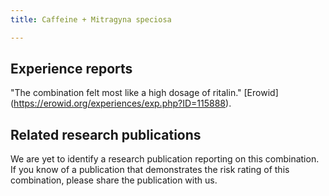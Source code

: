 ---
title: Caffeine + Mitragyna speciosa

---

## Experience reports

"The combination felt most like a high dosage of ritalin." [Erowid] (https://erowid.org/experiences/exp.php?ID=115888).


## Related research publications

We are yet to identify a research publication reporting on this combination. If you know of a publication that demonstrates the risk rating of this combination, please share the publication with us.
